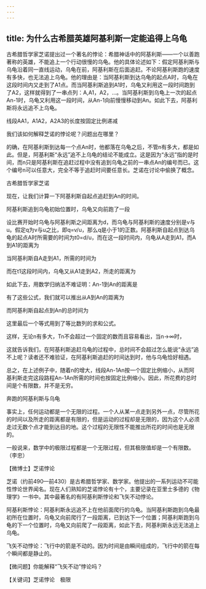 ```yaml
---
---
---
```

title: 为什么古希腊英雄阿基利斯一定能追得上乌龟
---




古希腊哲学家芝诺提出过一个著名的悖论：希腊神话中的阿基利斯——一个以善跑著称的英雄，不能追上一个行动很慢的乌龟。他的具体论述如下：假定阿基利斯与乌龟沿着同一直线运动，乌龟在前，阿基利斯在后面追赶。不论阿基利斯跑的速度有多快，也无法追上乌龟。他的理由是：当阿基利斯到达乌龟的起点A时，乌龟在这段时间内又走到了A1点。而当阿基利斯追到A1时，乌龟又利用这一段时间跑到了A2，这样就得到了一串点列：A,A1，A2，…。当阿基利斯到乌龟上一次的起点An-1时，乌龟又利用这一段时间，从An-1向前慢慢移动到An。如此下去，阿基利斯将永远追不上乌龟。

线段AA1，A1A2，A2A3的长度按固定比例递减



我们该如何解释芝诺的悖论呢？问题出在哪里？

的确，在阿基利斯到达每一个点An时，他都落在乌龟之后，不管n有多大，都是如此。但是，阿基利斯“永远”追不上乌龟的结论不能成立。这是因为“永远”指的是时间，而n只是阿基利斯在追赶过程中没有追到乌龟之前的一串点An的编号而已。这个编号n可以任意大，完全不等于追赶时间要任意长。芝诺在讨论中偷换了概念。

古希腊哲学家芝诺



现在，让我们计算一下阿基利斯自起点追赶到An的时间。

阿基利斯追到乌龟初始位置时，乌龟又向前跑了一段



设比赛开始时乌龟与阿基利斯之间距离为d，而乌龟与阿基利斯的速度分别是v与u。假定q为v与u之比，即q=v/u，那么q是小于1的正数。阿基利斯自起点到达乌龟的起点A时所需要的时间为t0=d/u，而在这一段时间内，乌龟从A走到A1，而A到A1的距离为



当阿基利斯自A走到A1，所需的时间为



而在t1这段时间内，乌龟又从A1走到A2，所走的距离为



如此下去，用数学归纳法不难证明：An-1到An的距离是



有了这些公式，我们就可以推出从A到An的距离为



而阿基利斯自起点到An的总时间为



这里最后一个等式用到了等比数列的求和公式。

这样，无论n有多大，Tn不会超过一个固定的数而且容易看出，当n→∞时，



这就告诉我们，在阿基利斯追赶乌龟的过程中，总时间不会超过怎么能说“永远”追不上呢？读者还不难验证，在阿基利斯追赶的时间达到时，他与乌龟恰好相遇。

总之，在上述例子中，随着n的增大，线段An-1An按一个固定比例缩小，从而阿基利斯走完这段路程An-1An所需的时间也按固定比例缩小。因此，所花费的总时间是个有限数，并不是无穷。

奔跑的阿基利斯与乌龟



事实上，任何运动都是一个无限的过程。一个人从某一点走到另外一点，尽管所花的时间以及所走的距离都是有限的，但是运动的过程却是无限的，因为这个人必须走过无数个点才能到达目的地。这个过程的无限性不能推出所花的时间也是无限的。

一般说来，数学中的极限过程都是一个无限过程，但其极限值却是一个有限数。（李忠）





【微博士】芝诺悖论

芝诺（约前490—前430）是古希腊哲学家、数学家。他提出的一系列运动不可能性悖论世界闻名。现在人们熟知的芝诺悖论有十个，主要记录在亚里士多德的《物理学》一书中。其中最著名的有阿基利斯悖论和飞矢不动悖论。

阿基利斯悖论：阿基利斯永远追不上在他前面爬行的乌龟。当阿基利斯跑到乌龟最初所在位置时，乌龟又向前爬行了一段距离，已到达下一个位置；阿基利斯跑到乌龟的下一个位置时，乌龟又向前爬了一段距离，如此下去，阿基利斯永远无法追上乌龟。

飞矢不动悖论：飞行中的箭是不动的。因为时间是由瞬间组成的，飞行中的箭在每个瞬间都是静止的。

【微问题】你能解释“飞矢不动”悖论吗？

【关键词】芝诺悖论　极限